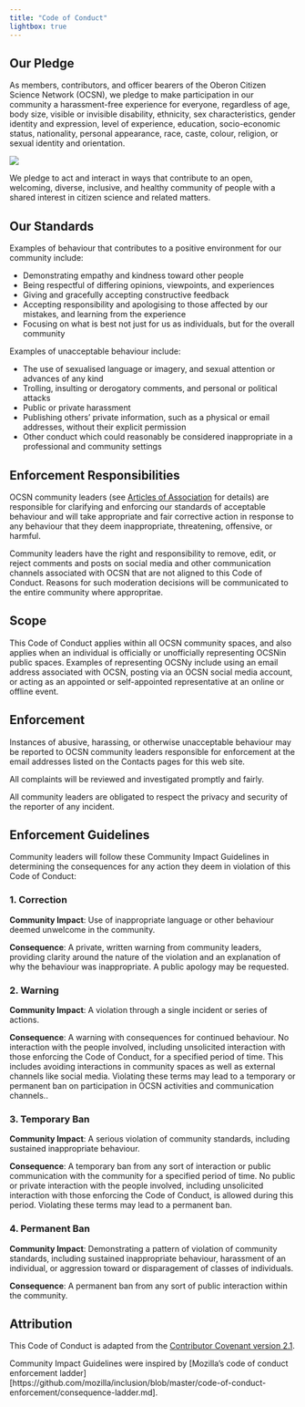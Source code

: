 ```yaml
---
title: "Code of Conduct"
lightbox: true
---
```


## Our Pledge

As members, contributors, and officer bearers of the Oberon Citizen Science Network (OCSN),  we pledge to make participation in our community a harassment-free experience for everyone, regardless of age, body size, visible or invisible disability, ethnicity, sex characteristics, gender identity and expression, level of experience, education, socio-economic status, nationality, personal appearance, race, caste, colour, religion, or sexual identity and orientation.

::: {.aside}
![](assets/ocsn_code_of_conduct.png)
:::

We pledge to act and interact in ways that contribute to an open, welcoming, diverse, inclusive, and healthy community of people with a shared interest in citizen science and related matters.

## Our Standards

Examples of behaviour that contributes to a positive environment for our community include:

* Demonstrating empathy and kindness toward other people
* Being respectful of differing opinions, viewpoints, and experiences
* Giving and gracefully accepting constructive feedback
* Accepting responsibility and apologising to those affected by our mistakes, and learning from the experience
* Focusing on what is best not just for us as individuals, but for the overall
  community

Examples of unacceptable behaviour include:

* The use of sexualised language or imagery, and sexual attention or advances of any kind
* Trolling, insulting or derogatory comments, and personal or political attacks
* Public or private harassment
* Publishing others' private information, such as a physical or email addresses, without their explicit permission
* Other conduct which could reasonably be considered inappropriate in a professional and community settings

## Enforcement Responsibilities

OCSN community leaders (see [Articles of Association](ocsn_articles_of_association.html) for details) are responsible for clarifying and enforcing our standards of acceptable behaviour and will take appropriate and fair corrective action in response to any behaviour that they deem inappropriate, threatening, offensive, or harmful.

Community leaders have the right and responsibility to remove, edit, or reject
comments and posts on social media and other communication channels associated with OCSN that are not aligned to this Code of Conduct. Reasons for such moderation decisions will be communicated to the entire community where appropritae.

## Scope

This Code of Conduct applies within all OCSN community spaces, and also applies when an individual is officially or unofficially representing OCSNin public spaces. Examples of representing OCSNy include using an email address associated with OCSN, posting via an OCSN social media account, or acting as an appointed or self-appointed representative at an online or offline event.

## Enforcement

Instances of abusive, harassing, or otherwise unacceptable behaviour may be
reported to OCSN community leaders responsible for enforcement at the email addresses listed on the Contacts pages for this web site.

All complaints will be reviewed and investigated promptly and fairly.

All community leaders are obligated to respect the privacy and security of the
reporter of any incident.

## Enforcement Guidelines

Community leaders will follow these Community Impact Guidelines in determining the consequences for any action they deem in violation of this Code of Conduct:

### 1. Correction

**Community Impact**: Use of inappropriate language or other behaviour deemed
unwelcome in the community.

**Consequence**: A private, written warning from community leaders, providing
clarity around the nature of the violation and an explanation of why the
behaviour was inappropriate. A public apology may be requested.

### 2. Warning

**Community Impact**: A violation through a single incident or series of
actions.

**Consequence**: A warning with consequences for continued behaviour. No interaction with the people involved, including unsolicited interaction with those enforcing the Code of Conduct, for a specified period of time. This includes avoiding interactions in community spaces as well as external channels like social media. Violating these terms may lead to a temporary or permanent ban on participation in OCSN activities and communication channels..

### 3. Temporary Ban

**Community Impact**: A serious violation of community standards, including sustained inappropriate behaviour.

**Consequence**: A temporary ban from any sort of interaction or public communication with the community for a specified period of time. No public or private interaction with the people involved, including unsolicited interaction with those enforcing the Code of Conduct, is allowed during this period. Violating these terms may lead to a permanent ban.

### 4. Permanent Ban

**Community Impact**: Demonstrating a pattern of violation of community
standards, including sustained inappropriate behaviour, harassment of an
individual, or aggression toward or disparagement of classes of individuals.

**Consequence**: A permanent ban from any sort of public interaction within the community.

## Attribution

This Code of Conduct is adapted from the [Contributor Covenant version 2.1](https://www.contributor-covenant.org/version/2/1/code_of_conduct.html).

Community Impact Guidelines were inspired by
[Mozilla's code of conduct enforcement ladder][https://github.com/mozilla/inclusion/blob/master/code-of-conduct-enforcement/consequence-ladder.md].



